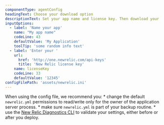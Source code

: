 ```yaml
---
componentType: agentConfig
headingText: Choose your download option
descriptionText: Set your app name and license key. Then download your custom config file. You can also use more advanced config setting, see our docs.
inputOptions:
  - label: 'Name your app'
    name: "My app name"
    codeLine: 43
    defaultValue: 'My Application'
    toolTip: 'some random info text'
  - label: 'Enter your '
    url:
      href: 'http://one.newrelic.com/api-keys'
      title: 'New Relic license key'
    name: licenseKey
    codeLine: 33
    defaultValue: '12345'
configFilePath: 'assets/newrelic.ini'
---
```


  When using the config file, we recommend you:
    * change the default `newrelic.yml` permissions to read/write only for the owner of the application server process.
    * make sure `newrelic.yml` is part of your backup routine.
    * use the [New Relic Diagnostics CLI](https://docs.newrelic.com/docs/new-relic-solutions/solve-common-issues/diagnostics-cli-nrdiag/run-diagnostics-cli-nrdiag/) to validate your settings, either before or after you deploy.